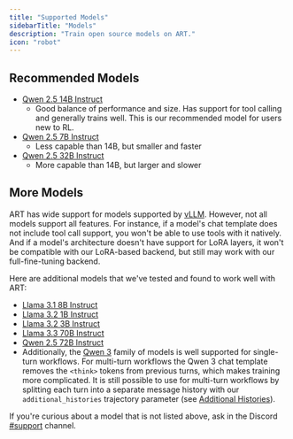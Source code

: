 ```yaml
---
title: "Supported Models"
sidebarTitle: "Models"
description: "Train open source models on ART."
icon: "robot"
---
```


## Recommended Models

- [Qwen 2.5 14B Instruct](https://huggingface.co/Qwen/Qwen2.5-14B-Instruct)
  - Good balance of performance and size. Has support for tool calling and generally trains well. This is our recommended model for users new to RL.
- [Qwen 2.5 7B Instruct](https://huggingface.co/Qwen/Qwen2.5-7B-Instruct)
  - Less capable than 14B, but smaller and faster
- [Qwen 2.5 32B Instruct](https://huggingface.co/Qwen/Qwen2.5-32B-Instruct)
  - More capable than 14B, but larger and slower

## More Models

ART has wide support for models supported by [vLLM](https://docs.vllm.ai/en/latest/models/supported_models.html). However, not all models support all features. For instance, if a model's chat template does not include tool call support, you won't be able to use tools with it natively. And if a model's architecture doesn't have support for LoRA layers, it won't be compatible with our LoRA-based backend, but still may work with our full-fine-tuning backend.

Here are additional models that we've tested and found to work well with ART:

- [Llama 3.1 8B Instruct](https://huggingface.co/meta-llama/Llama-3.1-8B-Instruct)
- [Llama 3.2 1B Instruct](https://huggingface.co/meta-llama/Llama-3.2-1B-Instruct)
- [Llama 3.2 3B Instruct](https://huggingface.co/meta-llama/Llama-3.2-3B-Instruct)
- [Llama 3.3 70B Instruct](https://huggingface.co/meta-llama/Llama-3.3-70B-Instruct)
- [Qwen 2.5 72B Instruct](https://huggingface.co/Qwen/Qwen2.5-72B-Instruct)
- Additionally, the [Qwen 3](https://huggingface.co/collections/Qwen/qwen3-67dd247413f0e2e4f653967f) family of models is well supported for single-turn workflows. For multi-turn workflows the Qwen 3 chat template removes the `<think>` tokens from previous turns, which makes training more complicated. It is still possible to use for multi-turn workflows by splitting each turn into a separate message history with our `additional_histories` trajectory parameter (see [Additional Histories](/fundamentals/additional-histories)).

If you're curious about a model that is not listed above, ask in the Discord [#support](https://discord.com/channels/1359674493949448375/1359674622965973185) channel.
